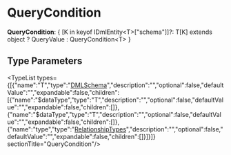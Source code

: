 
# QueryCondition

 **QueryCondition**: &#123; [K in keyof IDmlEntity&#60;T&#62;["schema"]]?: T[K] extends object ? QueryValue : QueryCondition&#60;T&#62; &#125;

## Type Parameters

<TypeList types={[{"name":"T","type":"[DMLSchema](../types.DmlTypes.DMLSchema/page.mdx)","description":"","optional":false,"defaultValue":"","expandable":false,"children":[{"name":"$dataType","type":"T","description":"","optional":false,"defaultValue":"","expandable":false,"children":[]},{"name":"$dataType","type":"T","description":"","optional":false,"defaultValue":"","expandable":false,"children":[]},{"name":"type","type":"[RelationshipTypes](../types.DmlTypes.RelationshipTypes/page.mdx)","description":"","optional":false,"defaultValue":"","expandable":false,"children":[]}]}]}  sectionTitle="QueryCondition"/>
